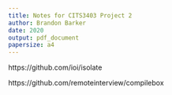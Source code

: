 ```yaml
---
title: Notes for CITS3403 Project 2
author: Brandon Barker
date: 2020
output: pdf_document
papersize: a4
---
```


https://github.com/ioi/isolate

https://github.com/remoteinterview/compilebox


